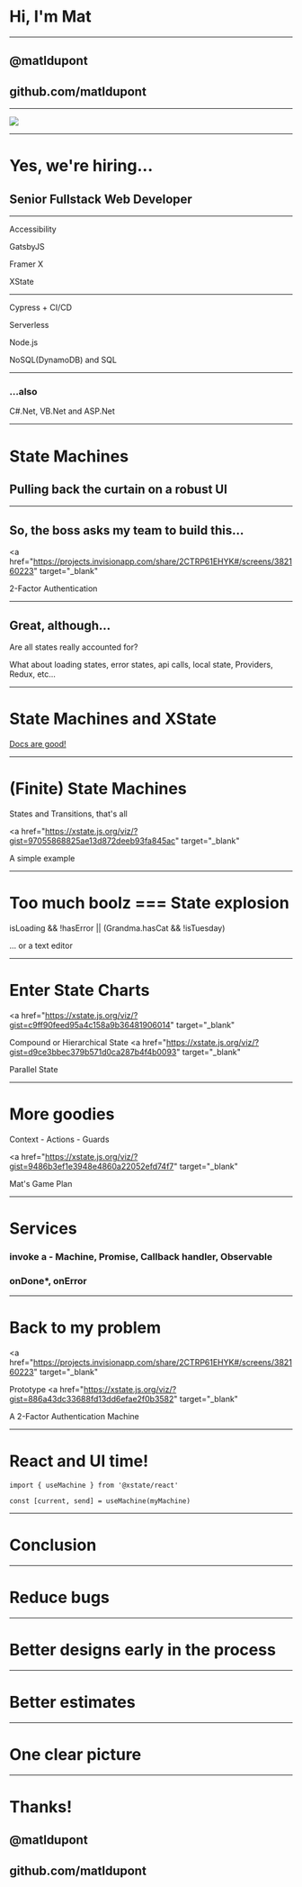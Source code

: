 

# Hi, I'm Mat

---

## @matldupont

## github.com/matldupont

---

![](https://lh3.googleusercontent.com/MnSvnFTAl64HEj7bWMEVvbh4M1M_i1QdSwjScT8q3dAygPnt7ynSFaa77u7pnBzARRpZjTUH3VrBTuntbQaMFFCbv0qvSwR4AA226s2rNpVI3kc-62GOIlmfUcxOzll3TITu7tidiRHt4ivJJdT9npFlN-W-AF_fa6aZGNXAjvHC-FoYs19TFImVZUqhkDv4dM_rbUrqYIhIsW4UY7CPdqCmQuX_KHQ1inbfBZWq5ocTfKBqlhBQOiacKV3ma4wss4M4FDCNakYDdAfYvgLm24EfHbrayuy3JVjpdGEmqgMAOny-JVN5tkY4L907SvJqdRht9pP0Ac7S2nXVJ62qD9oC13bsJ0UUtMz5zlBCoOc4Zv4Wg-bda8Am0UU0UzoKdLvJp8_TWfmTbJKVszJLqFsFXIbAv_cbEv6I6Wj89u7eXvapC7cVEk8YGBeRRxlPA1gtx2rVOENKWhI9jGQpm3n8eiYRqtzGgR4wX2mV5YpmrIw5lB6h_OPgaz9PLOXXcV4O3iQBejUblMk3WN8J3J2bpgZ8tUnwXEAhdE5VLFX4sZwkozeohKKHrCMs3NvFrY4sf6aCIEDxgaovkGJg48smbvtQzeDoBizxbsaUrZySj8ZWwxBMS3yu64fPqmeCNw8yOz4zUAtd1wqCNLoHS8TNkV6kMyqoyP0zffVambfZFdOD2_FaSuE=w1024-h768-no)

---

# Yes, we're hiring...

## Senior Fullstack Web Developer

---

Accessibility

GatsbyJS

Framer X

XState

---

Cypress + CI/CD

Serverless

Node.js

NoSQL(DynamoDB) and SQL

---

### ...also

C#.Net, VB.Net and ASP.Net

---

# State Machines

## Pulling back the curtain on a robust UI

---

## So, the boss asks my team to build this...

<a
  href="https://projects.invisionapp.com/share/2CTRP61EHYK#/screens/382160223"
  target="_blank"
>
  2-Factor Authentication
</a>

---

## Great, although...

Are all states really accounted for?

What about loading states, error states, api calls, local state, Providers, Redux, etc...

---

# State Machines and XState

<a href="https://xstate.js.org/docs/" target="_blank">
  Docs are good!
</a>

---

# (Finite) State Machines

States and Transitions, that's all

<a
  href="https://xstate.js.org/viz/?gist=97055868825ae13d872deeb93fa845ac"
  target="_blank"
>
  A simple example
</a>

---

# Too much boolz === State explosion

isLoading && !hasError || (Grandma.hasCat && !isTuesday)

... or a text editor

---

# Enter State Charts

<a
  href="https://xstate.js.org/viz/?gist=c9ff90feed95a4c158a9b36481906014"
  target="_blank"
>
  Compound or Hierarchical State
</a>
<a
  href="https://xstate.js.org/viz/?gist=d9ce3bbec379b571d0ca287b4f4b0093"
  target="_blank"
>
  Parallel State
</a>

---

# More goodies

Context - Actions - Guards

<a
  href="https://xstate.js.org/viz/?gist=9486b3ef1e3948e4860a22052efd74f7"
  target="_blank"
>
  Mat's Game Plan
</a>

---

# Services

### invoke a - Machine, Promise, Callback handler, Observable

### onDone\*, onError

---

# Back to my problem

<a
  href="https://projects.invisionapp.com/share/2CTRP61EHYK#/screens/382160223"
  target="_blank"
>
  Prototype
</a>
<a
  href="https://xstate.js.org/viz/?gist=886a43dc33688fd13dd6efae2f0b3582"
  target="_blank"
>
  A 2-Factor Authentication Machine
</a>

---

# React and UI time!

```
import { useMachine } from '@xstate/react'

const [current, send] = useMachine(myMachine)

```

---

# Conclusion

---

# Reduce bugs

---

# Better designs early in the process

---

# Better estimates

---

# One clear picture

---

# Thanks!

## @matldupont

## github.com/matldupont
